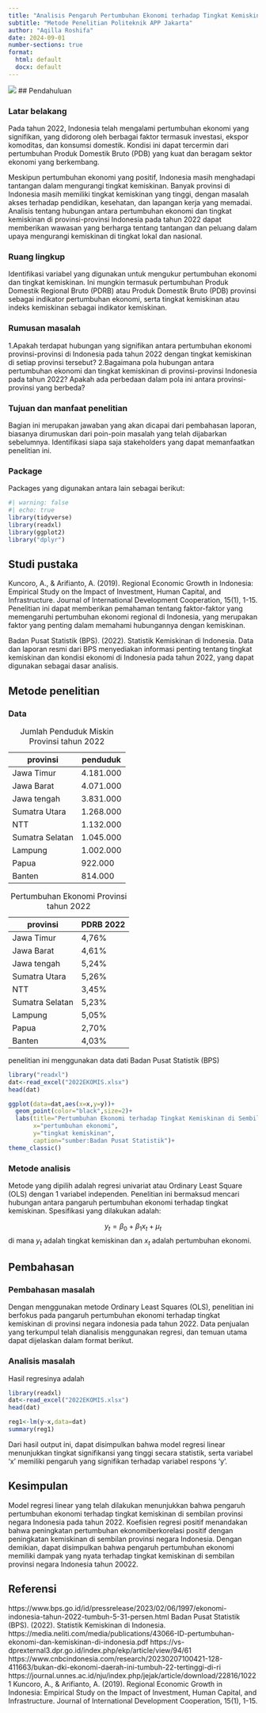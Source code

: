 ---
title: "Analisis Pengaruh Pertumbuhan Ekonomi terhadap Tingkat Kemiskinan di Sembilan Provinsi Negara Indonesia Tahun 2022"
subtitle: "Metode Penelitian Politeknik APP Jakarta"
author: "Aqilla Roshifa"
date: 2024-09-01
number-sections: true
format:
  html: default
  docx: default
---
![](poltekapp.jpg)
## Pendahuluan

### Latar belakang

Pada tahun 2022, Indonesia telah mengalami pertumbuhan ekonomi yang signifikan, yang didorong oleh berbagai faktor termasuk investasi, ekspor komoditas, dan konsumsi domestik. Kondisi ini dapat tercermin dari pertumbuhan Produk Domestik Bruto (PDB) yang kuat dan beragam sektor ekonomi yang berkembang.

Meskipun pertumbuhan ekonomi yang positif, Indonesia masih menghadapi tantangan dalam mengurangi tingkat kemiskinan. Banyak provinsi di Indonesia masih memiliki tingkat kemiskinan yang tinggi, dengan masalah akses terhadap pendidikan, kesehatan, dan lapangan kerja yang memadai. Analisis tentang hubungan antara pertumbuhan ekonomi dan tingkat kemiskinan di provinsi-provinsi Indonesia pada tahun 2022 dapat memberikan wawasan yang berharga tentang tantangan dan peluang dalam upaya mengurangi kemiskinan di tingkat lokal dan nasional.

### Ruang lingkup

Identifikasi variabel yang digunakan untuk mengukur pertumbuhan ekonomi dan tingkat kemiskinan. Ini mungkin termasuk pertumbuhan Produk Domestik Regional Bruto (PDRB) atau Produk Domestik Bruto (PDB) provinsi sebagai indikator pertumbuhan ekonomi, serta tingkat kemiskinan atau indeks kemiskinan sebagai indikator kemiskinan.

### Rumusan masalah

1.Apakah terdapat hubungan yang signifikan antara pertumbuhan ekonomi provinsi-provinsi di Indonesia pada tahun 2022 dengan tingkat kemiskinan di setiap provinsi tersebut?
2.Bagaimana pola hubungan antara pertumbuhan ekonomi dan tingkat kemiskinan di provinsi-provinsi Indonesia pada tahun 2022? Apakah ada perbedaan dalam pola ini antara provinsi-provinsi yang berbeda?

### Tujuan dan manfaat penelitian

Bagian ini merupakan jawaban yang akan dicapai dari pembahasan laporan, biasanya dirumuskan dari poin-poin masalah yang telah dijabarkan sebelumnya. Identifikasi siapa saja stakeholders yang dapat memanfaatkan penelitian ini.

### Package

Packages yang digunakan antara lain sebagai berikut:

```{r}
#| warning: false
#| echo: true
library(tidyverse)
library(readxl)
library(ggplot2)
library("dplyr") 

```

## Studi pustaka

Kuncoro, A., & Arifianto, A. (2019). Regional Economic Growth in Indonesia: Empirical Study on the Impact of Investment, Human Capital, and Infrastructure. Journal of International Development Cooperation, 15(1), 1-15. Penelitian ini dapat memberikan pemahaman tentang faktor-faktor yang memengaruhi pertumbuhan ekonomi regional di Indonesia, yang merupakan faktor yang penting dalam memahami hubungannya dengan kemiskinan.

Badan Pusat Statistik (BPS). (2022). Statistik Kemiskinan di Indonesia. Data dan laporan resmi dari BPS menyediakan informasi penting tentang tingkat kemiskinan dan kondisi ekonomi di Indonesia pada tahun 2022, yang dapat digunakan sebagai dasar analisis.


## Metode penelitian

### Data

|    provinsi    | penduduk  |
|----------------|-----------|
| Jawa Timur     | 4.181.000 |
| Jawa Barat     | 4.071.000 |
| Jawa tengah    | 3.831.000 |
| Sumatra Utara  | 1.268.000 |
| NTT            | 1.132.000 |
| Sumatra Selatan| 1.045.000 |
| Lampung        | 1.002.000 |
| Papua          | 922.000   |
| Banten         | 814.000   | 

: Jumlah Penduduk Miskin Provinsi tahun 2022

|    provinsi    | PDRB 2022 |
|----------------|-----------|
| Jawa Timur     |   4,76%   |
| Jawa Barat     |   4,61%   |
| Jawa tengah    |   5,24%   |
| Sumatra Utara  |   5,26%   |
| NTT            |   3,45%   |
| Sumatra Selatan|   5,23%   |
| Lampung        |   5,05%   |
| Papua          |   2,70%   |
| Banten         |   4,03%   |

: Pertumbuhan Ekonomi Provinsi tahun 2022

penelitian ini menggunakan data dati Badan Pusat Statistik (BPS)

```{r}
library("readxl")
dat<-read_excel("2022EKOMIS.xlsx")
head(dat)
```

```{r}
ggplot(data=dat,aes(x=x,y=y))+
  geom_point(color="black",size=2)+
  labs(title="Pertumbuhan Ekonomi terhadap Tingkat Kemiskinan di Sembilan Provinsi Negara Indonesia Tahun 2022",
       x="pertumbuhan ekonomi",
       y="tingkat kemiskinan",
       caption="sumber:Badan Pusat Statistik")+
theme_classic()

```

### Metode analisis

Metode yang dipilih adalah regresi univariat atau Ordinary Least Square (OLS) dengan 1 variabel independen. Penelitian ini bermaksud mencari hubungan antara pangaruh pertumbuhan ekonomi terhadap tingkat kemiskinan. Spesifikasi yang dilakukan adalah:



$$y_{t}=\beta_0 + \beta_1 x_t+\mu_t
$$ di mana $y_t$ adalah tingkat kemiskinan dan $x_t$ adalah pertumbuhan ekonomi.



## Pembahasan

### Pembahasan masalah

Dengan menggunakan metode Ordinary Least Squares (OLS), penelitian ini 
berfokus pada pangaruh pertumbuhan ekonomi terhadap tingkat kemiskinan di provinsi negara indonesia pada tahun 2022. Data penjualan yang terkumpul telah dianalisis menggunakan regresi, dan temuan utama dapat dijelaskan dalam format berikut.

### Analisis masalah

Hasil regresinya adalah

```{r}
library(readxl)
dat<-read_excel("2022EKOMIS.xlsx")
head(dat)
```
```{r}
reg1<-lm(y~x,data=dat)
summary(reg1)

```
Dari hasil output ini, dapat disimpulkan bahwa model regresi linear menunjukkan tingkat signifikansi yang tinggi secara statistik, serta variabel 'x' memiliki pengaruh yang signifikan terhadap variabel respons 'y'.


## Kesimpulan

Model regresi linear yang telah dilakukan menunjukkan bahwa pengaruh pertumbuhan ekonomi terhadap tingkat kemiskinan di sembilan provinsi negara Indonesia pada tahun 2022. Koefisien regresi positif menandakan bahwa peningkatan pertumbuhan ekonomiberkorelasi positif dengan peningkatan kemiskinan di sembilan provinsi negara Indonesia. Dengan demikian, dapat disimpulkan bahwa pengaruh pertumbuhan ekonomi memiliki dampak yang nyata terhadap tingkat kemiskinan di sembilan provinsi negara Indonesia tahun 20022.

## Referensi

https://www.bps.go.id/id/pressrelease/2023/02/06/1997/ekonomi-indonesia-tahun-2022-tumbuh-5-31-persen.html
Badan Pusat Statistik (BPS). (2022). Statistik Kemiskinan di Indonesia.
https://media.neliti.com/media/publications/43066-ID-pertumbuhan-ekonomi-dan-kemiskinan-di-indonesia.pdf
https://vs-dprexternal3.dpr.go.id/index.php/ekp/article/view/94/61
https://www.cnbcindonesia.com/research/20230207100421-128-411663/bukan-dki-ekonomi-daerah-ini-tumbuh-22-tertinggi-di-ri
https://journal.unnes.ac.id/nju/index.php/jejak/article/download/22816/10221
Kuncoro, A., & Arifianto, A. (2019). Regional Economic Growth in Indonesia: Empirical Study on the Impact of Investment, Human Capital, and Infrastructure. Journal of International Development Cooperation, 15(1), 1-15.

